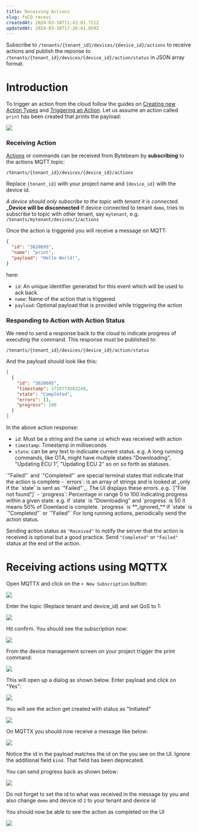 ```yaml
---
title: Receiving Actions
slug: feCQ-recevi
createdAt: 2024-03-18T11:43:01.721Z
updatedAt: 2024-03-18T17:26:41.859Z
---
```


<Card title="TL;DR" >

Subscribe to `/tenants/{tenant_id}/devices/{device_id}/actions` to receive actions and publish the reponse to
`/tenants/{tenant_id}/devices/{device_id}/action/status` in JSON array format.
</Card>
# Introduction

To trigger an action from the cloud follow the guides on [Creating new Action Types](/platform-guide/actions/action-settings/creating-an-action-type) and [Triggering an Action](/platform-guide/device-management/triggering-ota-update). Let us assume an action called `print` has been created that prints the payload:

![](https://archbee-image-uploads.s3.amazonaws.com/KgoQSkw-NkQJykt01OVJo/JkWw-TjfFURxcD0qSt-Qa_image.png)

### Receiving Action

[Actions](/platform-guide/actions/action-details/introduction) or commands can be received from Bytebeam by **subscribing** to the actions MQTT topic:

```
/tenants/{tenant_id}/devices/{device_id}/actions
```

Replace `{tenant_id}` with your project name and `{device_id}` with the device id.

<Note> *A device should only subscribe to the topic with tenant it is connected*. <br /> **_Device will be disconnected**  if device connected to tenant `demo`, tries to subscribe to topic with other tenant, say `mytenant`,
e.g. `/tenants/mytenant/devices/1/actions`</Note>

Once the action is triggered you will receive a message on MQTT:

```json
{
  "id": "3620695",
  "name": "print",
  "payload": "Hello World!",
}
```
here:
- `id`: An unique identifier generated for this event which will be used to ack back.
- `name`: Name of the action that is triggered
- `payload`: Optional payload that is provided while triggering the action

### Responding to Action with Action Status

We need to send a response back to the cloud to indicate progress of executing the command. This response must be published to:

```
/tenants/{tenant_id}/devices/{device_id}/action/status
```

And the payload should look like this:


```json
[
  {
    "id": "3620695",
    "timestamp": 1710774583249,
    "state": "Completed",
    "errors": [],
    "progress": 100
  }
]
```

In the above action response:

- `id`: Must be a string and the same `id` which was received with action
- `timestamp`: Timestamp in milliseconds
- `state`: can be any text to indicuate current status.
e.g. A long running commands, like OTA, might have multiple states "Downloading", "Updating ECU 1", "Updating ECU 2" so on so forth as statuses.
<Note>
`"Failed"` and `"Completed"` are special terminal states that indicate that the action is complete
</Note>
- `errors`: is an array of strings and is looked at _only if the `state` is sent as `"Failed"`_. The UI displays these errors. e.g. `["File not found"]`
- `progress`: Percentage in range 0 to 100 indicating progress within a given state. e.g. if `state` is "Downloading" and `progress` is 50 it means 50% of Downlaod is complete.
<Note>
`progress` is **_ignored_** if `state` is `"Completed"` or `"Failed"`
</Note>

<Tip>
For long running actions, periodically send the action status.

Sending action status as `"Received"` to notify the server that the action is received is optional but a good practice.
Send `"Completed"` or `"Failed"` status at the end of the action.
</Tip>

# Receiving actions using MQTTX

Open MQTTX and click on the `+ New Subscription` button:



![](https://archbee-image-uploads.s3.amazonaws.com/KgoQSkw-NkQJykt01OVJo/ouvtBHkW3DfPgk560M2ip_image.png)

Enter the topic (Replace tenant and device\_id) and set QoS to 1:


![](https://archbee-image-uploads.s3.amazonaws.com/KgoQSkw-NkQJykt01OVJo/MzOP8-VouiWP6MY1kG9fO_image.png)

Hit confirm. You should see the subscription now:

![](https://archbee-image-uploads.s3.amazonaws.com/KgoQSkw-NkQJykt01OVJo/57F304TNFHyYHM271I2Tw_image.png)

From the device management screen on your project trigger the print command:

![](https://archbee-image-uploads.s3.amazonaws.com/KgoQSkw-NkQJykt01OVJo/tWTrnsJqiqpnmBYVnJcOL_image.png)

This will open up a dialog as shown below. Enter payload and click on "Yes":



![](https://archbee-image-uploads.s3.amazonaws.com/KgoQSkw-NkQJykt01OVJo/BPuooOcYD_9ou4OyLf_R1_image.png)

You will see the action get created with status as "Initiated"

![](https://archbee-image-uploads.s3.amazonaws.com/KgoQSkw-NkQJykt01OVJo/waWofel1eKSFmxKYIOENp_image.png)

On  MQTTX you should now receive a message like below:

![](https://archbee-image-uploads.s3.amazonaws.com/KgoQSkw-NkQJykt01OVJo/trU6Hkle9xBdjMJKqKLa__image.png)



Notice the id in the payload matches the id on the you see on the UI. Ignore the additional field `kind`. That field has been deprecated.



You can send progress back as shown below:

![](https://archbee-image-uploads.s3.amazonaws.com/KgoQSkw-NkQJykt01OVJo/RN7s2Pxykh1A5zAKfev4v_image.png)

Do not forget to set the id to what was received in the message by you and also change `demo` and device id `2` to your tenant and device id

You should now be able to see the action as completed on the UI



![](https://archbee-image-uploads.s3.amazonaws.com/KgoQSkw-NkQJykt01OVJo/FjDADa7i3iaPRVcebCdYZ_image.png)
